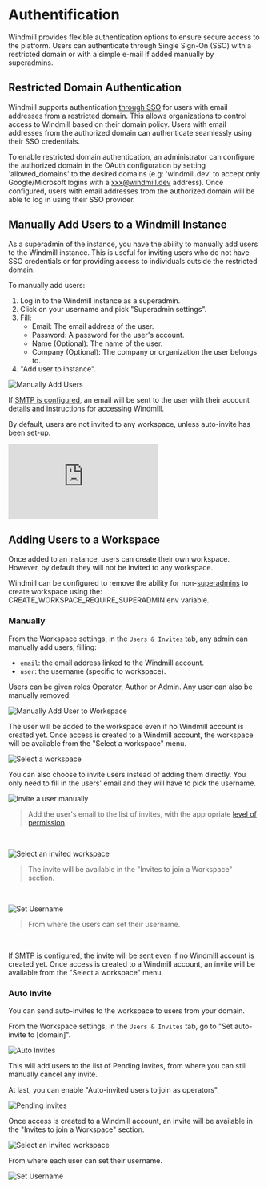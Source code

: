 
# Authentification

Windmill provides flexible authentication options to ensure secure access to the platform. Users can authenticate through Single Sign-On (SSO) with a restricted domain or with a simple e-mail if added manually by superadmins.

<div class="grid grid-cols-2 gap-6 mb-4">
	<DocCard
    	title="Roles and Permissions"
    	description="Find out about the roles within a Windmill instance and their respective permissions."
    	href="/docs/core_concepts/roles_and_permissions"
    />
</div>

## Restricted Domain Authentication

Windmill supports authentication [through SSO](../../misc/2_setup_oauth/index.mdx) for users with email addresses from a restricted domain. This allows organizations to control access to Windmill based on their domain policy. Users with email addresses from the authorized domain can authenticate seamlessly using their SSO credentials.

To enable restricted domain authentication, an administrator can configure the authorized domain in the OAuth configuration by setting 'allowed_domains' to the desired domains (e.g: 'windmill.dev' to accept only Google/Microsoft logins with a xxx@windmill.dev address). Once configured, users with email addresses from the authorized domain will be able to log in using their SSO provider.

## Manually Add Users to a Windmill Instance

As a superadmin of the instance, you have the ability to manually add users to the Windmill instance. This is useful for inviting users who do not have SSO credentials or for providing access to individuals outside the restricted domain.

To manually add users:
1. Log in to the Windmill instance as a superadmin.
2. Click on your username and pick "Superadmin settings".
3. Fill:
   - Email: The email address of the user.
   - Password: A password for the user's account.
   - Name (Optional): The name of the user.
   - Company (Optional): The company or organization the user belongs to.
4. "Add user to instance".

![Manually Add Users](./add_global_users.png "Manually Add Users")

If [SMTP is configured](../../advanced/1_self_host/index.mdx#set-up-smtp-from-the-ui), an email will be sent to the user with their account details and instructions for accessing Windmill.

By default, users are not invited to any workspace, unless auto-invite has been set-up.

<iframe
    style={{ aspectRatio: '16/9' }}
    src="https://www.youtube.com/embed/Wyq6d0bkuGo?vq=hd1080"
    title="YouTube video player"
    frameBorder="0"
    allow="accelerometer; autoplay; clipboard-write; encrypted-media; gyroscope; picture-in-picture; web-share"
    allowFullScreen
    className="border-2 rounded-xl object-cover w-full dark:border-gray-800"
></iframe>

<br/>

<div class="grid grid-cols-2 gap-6 mb-4">
	<DocCard
		title="Self Host Windmill"
		description="Self host Windmill in 2 minutes."
		href="/docs/advanced/self_host#authentication-and-user-management"
	/>
</div>

## Adding Users to a Workspace

Once added to an instance, users can create their own workspace. However, by default they will not be invited to any workspace.

Windmill can be configured to remove the ability for non-[superadmins](../16_roles_and_permissions/index.mdx) to create workspace using the: CREATE_WORKSPACE_REQUIRE_SUPERADMIN env variable.

### Manually

From the Workspace settings, in the `Users & Invites` tab, any admin can manually add users, filling:
- `email`: the email address linked to the Windmill account.
- `user`: the username (specific to workspace).

Users can be given roles Operator, Author or Admin. Any user can also be manually removed.

![Manually Add User to Workspace](./add_user_to_workspace.png "Manually add user to workspace")

The user will be added to the workspace even if no Windmill account is created yet. Once access is created to a Windmill account, the workspace will be available from the "Select a workspace" menu.

![Select a workspace](./select_workspace.png "Select a workspace")

You can also choose to invite users instead of adding them directly. You only need to fill in the users' email and they will have to pick the username.

![Invite a user manually](./invite_manually.png "Invite a user manually")

> Add the user's email to the list of invites, with the appropriate [level of permission](../16_roles_and_permissions/index.mdx).

<br/>

![Select an invited workspace](./get_invite.png "Select an invited workspace")

> The invite will be available in the "Invites to join a Workspace" section.

<br/>

![Set Username](./set_username.png "Set a Username")

> From where the users can set their username.

<br/>

If [SMTP is configured](../../advanced/1_self_host/index.mdx#set-up-smtp-from-the-ui), the invite will be sent even if no Windmill account is created yet. Once access is created to a Windmill account, an invite will be available from the "Select a workspace" menu.

### Auto Invite

You can send auto-invites to the workspace to users from your domain.

From the Workspace settings, in the `Users & Invites` tab, go to "Set auto-invite to [domain]".

![Auto Invites](./auto_invite.png "Auto invites")

This will add users to the list of Pending Invites, from where you can still manually cancel any invite.

At last, you can enable "Auto-invited users to join as operators".

![Pending invites](./pending_invites.png "Pending invites")

Once access is created to a Windmill account, an invite will be available in the "Invites to join a Workspace" section.

![Select an invited workspace](./get_invite.png "Select an invited workspace")

From where each user can set their username.

![Set Username](./set_username.png "Set a Username")